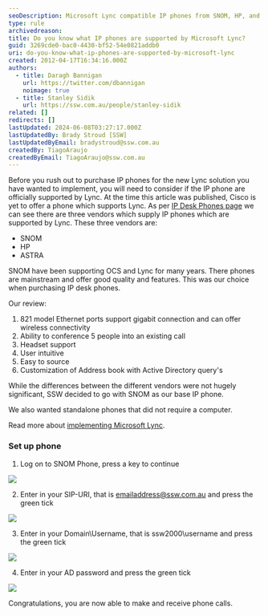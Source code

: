 ```yaml
---
seoDescription: Microsoft Lync compatible IP phones from SNOM, HP, and ASTRA vendors are supported for seamless communication.
type: rule
archivedreason:
title: Do you know what IP phones are supported by Microsoft Lync?
guid: 3269cde0-bac0-4430-bf52-54e0821addb0
uri: do-you-know-what-ip-phones-are-supported-by-microsoft-lync
created: 2012-04-17T16:34:16.000Z
authors:
  - title: Daragh Bannigan
    url: https://twitter.com/dbannigan
    noimage: true
  - title: Stanley Sidik
    url: https://ssw.com.au/people/stanley-sidik
related: []
redirects: []
lastUpdated: 2024-06-08T03:27:17.000Z
lastUpdatedBy: Brady Stroud [SSW]
lastUpdatedByEmail: bradystroud@ssw.com.au
createdBy: TiagoAraujo
createdByEmail: TiagoAraujo@ssw.com.au
---
```


Before you rush out to purchase IP phones for the new Lync solution you have wanted to implement, you will need to consider if the IP phone are officially supported by Lync. At the time this article was published, Cisco is yet to offer a phone which supports Lync.
As per [IP Desk Phones page](http://technet.microsoft.com/en-us/lync/gg278172) we can see there are three vendors which supply IP phones which are supported by Lync. These three vendors are:

- SNOM
- HP
- ASTRA

SNOM have been supporting OCS and Lync for many years. There phones are mainstream and offer good quality and features. This was our choice when purchasing IP desk phones.

Our review:

1. 821 model Ethernet ports support gigabit connection and can offer wireless connectivity
2. Ability to conference 5 people into an existing call
3. Headset support
4. User intuitive
5. Easy to source
6. Customization of Address book with Active Directory query's

While the differences between the different vendors were not hugely significant, SSW decided to go with SNOM as our base IP phone.

We also wanted standalone phones that did not require a computer.

Read more about [implementing Microsoft Lync](http://www.ssw.com.au/ssw/Consulting/Lync.aspx).

### Set up phone

1. Log on to SNOM Phone, press a key to continue

![](step-1.png)

2. Enter in your SIP-URI, that is emailaddress@ssw.com.au and press the green tick

![](step-2.jpg)

3. Enter in your Domain\Username, that is ssw2000\username and press the green tick

![](step-3.jpg)

4. Enter in your AD password and press the green tick

![](step-4.jpg)

Congratulations, you are now able to make and receive phone calls.
